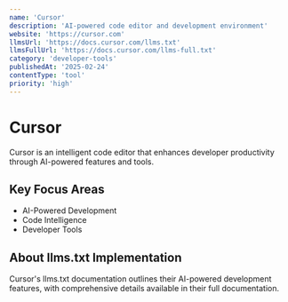 ```yaml
---
name: 'Cursor'
description: 'AI-powered code editor and development environment'
website: 'https://cursor.com'
llmsUrl: 'https://docs.cursor.com/llms.txt'
llmsFullUrl: 'https://docs.cursor.com/llms-full.txt'
category: 'developer-tools'
publishedAt: '2025-02-24'
contentType: 'tool'
priority: 'high'
---
```


# Cursor

Cursor is an intelligent code editor that enhances developer productivity through AI-powered features and tools.

## Key Focus Areas

- AI-Powered Development
- Code Intelligence
- Developer Tools

## About llms.txt Implementation

Cursor's llms.txt documentation outlines their AI-powered development features, with comprehensive details available in their full documentation.
